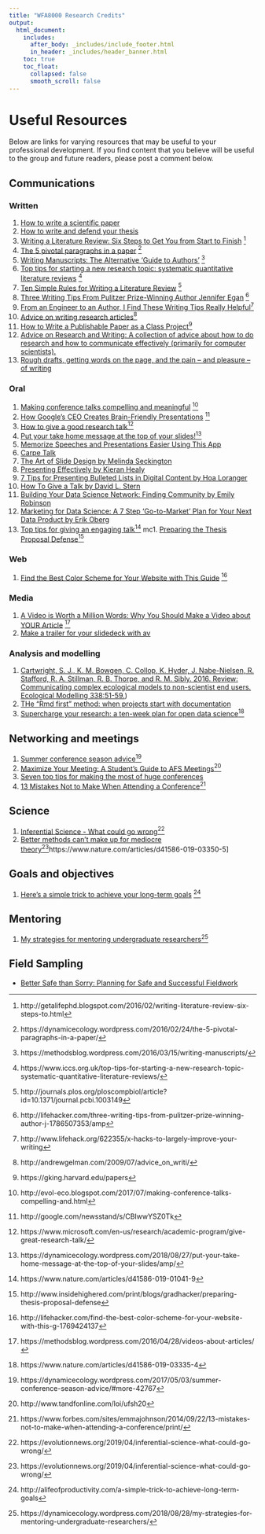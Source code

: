 ```yaml
---
title: "WFA8000 Research Credits"
output: 
  html_document:
    includes:
      after_body: _includes/include_footer.html
      in_header: _includes/header_banner.html 
    toc: true
    toc_float:
      collapsed: false
      smooth_scroll: false
---
```


<!--
library(knitr)
rmarkdown::render_site("resources.Rmd")# build website
rmarkdown::render_site()# build website
-->


# Useful Resources 

Below are links for varying resources that may be useful to 
your professional development. If you find content that you believe
will be useful to the group and future readers, please 
post a comment below. 

## Communications

### Written

1. [How to write a scientific paper](PDF/write-01.pdf)
1. [How to write and defend your thesis](https://students.fisheries.org/writing-resources/how-to-write-and-defend-your-thesis/)
1. [Writing a Literature Review: Six Steps to Get You from Start to Finish](PDF/write-02.pdf) ^[http://getalifephd.blogspot.com/2016/02/writing-literature-review-six-steps-to.html]
1. [The 5 pivotal paragraphs in a paper](PDF/write-03.pdf)  ^[https://dynamicecology.wordpress.com/2016/02/24/the-5-pivotal-paragraphs-in-a-paper/]
1. [Writing Manuscripts: The Alternative 'Guide to Authors'](PDF/write-04.pdf) ^[https://methodsblog.wordpress.com/2016/03/15/writing-manuscripts/]
1. [Top tips for starting a new research topic: systematic quantitative literature reviews](PDF/write-07.pdf) ^[https://www.iccs.org.uk/top-tips-for-starting-a-new-research-topic-systematic-quantitative-literature-reviews/]
1. [Ten Simple Rules for Writing a Literature Review](PDF/write-06.pdf) ^[http://journals.plos.org/ploscompbiol/article?id=10.1371/journal.pcbi.1003149]
2. [Three Writing Tips From Pulitzer Prize-Winning Author Jennifer Egan](PDF/write-08.pdf) ^[http://lifehacker.com/three-writing-tips-from-pulitzer-prize-winning-author-j-1786507353/amp]
1. [From an Engineer to an Author, I Find These Writing Tips Really Helpful ](PDF/write-09.pdf)^[http://www.lifehack.org/622355/x-hacks-to-largely-improve-your-writing]
1. [Advice on writing research articles](PDF/write-10.pdf)^[http://andrewgelman.com/2009/07/advice_on_writi/]
1. [How to Write a Publishable Paper as a Class Project](PDF/write-11.pdf)^[https://gking.harvard.edu/papers]
1. [Advice on Research and Writing: A collection of advice about how to do research and how to communicate effectively (primarily for computer scientists).](http://www.cs.cmu.edu/afs/cs.cmu.edu/user/mleone/web/how-to.html)
1. [Rough drafts, getting words on the page, and the pain – and pleasure – of writing](https://dynamicecology.wordpress.com/2018/06/04/rough-drafts-getting-words-on-the-page-and-the-pain-and-pleasure-of-writing/amp/)

### Oral

1. [Making conference talks compelling and meaningful](PDF/oral-01.pdf) ^[http://evol-eco.blogspot.com/2017/07/making-conference-talks-compelling-and.html]
1. [How Google's CEO Creates Brain-Friendly Presentations](PDF/oral-02.pdf) ^[http://google.com/newsstand/s/CBIwwYSZ0Tk]
1. [How to give a good research talk](PDF/oral-03.pdf)^[https://www.microsoft.com/en-us/research/academic-program/give-great-research-talk/]
1. [Put your take home message at the top of your slides!](PDF/oral-04.pdf)^[https://dynamicecology.wordpress.com/2018/08/27/put-your-take-home-message-at-the-top-of-your-slides/amp/]
1. [Memorize Speeches and Presentations Easier Using This App](https://lifehacker.com/memorize-speeches-and-presentations-easier-using-this-a-1829578521)
1. [Carpe Talk](https://www.tidyverse.org/articles/2018/07/carpe-talk/)
1. [The Art of Slide Design by Melinda Seckington](https://speakerdeck.com/mseckington/the-art-of-slide-design)
1. [Presenting Effectively by Kieran Healy](https://kieranhealy.org/blog/archives/2018/03/24/making-slides/)
1. [7 Tips for Presenting Bulleted Lists in Digital Content by Hoa Loranger](https://www.nngroup.com/articles/presenting-bulleted-lists/)
1. [How To Give a Talk by David L. Stern](http://www.howtogiveatalk.com/)
1. [Building Your Data Science Network: Finding Community by Emily Robinson](http://hookedondata.org/Building-Your-Data-Science-Network-Finding-Community/)
1. [Marketing for Data Science: A 7 Step ‘Go-to-Market’ Plan for Your Next Data Product by Erik Oberg](https://medium.com/indeed-data-science/marketing-for-data-science-a-7-step-go-to-market-plan-for-your-next-data-product-60c034c34d55)
1. [Top tips for giving an engaging talk](PDF/d41586-019-01041-9.pdf)^[https://www.nature.com/articles/d41586-019-01041-9]
mc1. [Preparing the Thesis Proposal Defense](PDF/Preparing-the-Thesis-Proposal-Defense.pdf)^[http://www.insidehighered.com/print/blogs/gradhacker/preparing-thesis-proposal-defense]



### Web

1. [Find the Best Color Scheme for Your Website with This Guide](PDF/web-01.pdf) ^[http://lifehacker.com/find-the-best-color-scheme-for-your-website-with-this-g-1769424137]

### Media

1. [A Video is Worth a Million Words: Why You Should Make a Video about YOUR Article](PDF/media-01.pdf) ^[https://methodsblog.wordpress.com/2016/04/28/videos-about-articles/]
1. [Make a trailer for your slidedeck with av](https://www.r-bloggers.com/make-a-trailer-for-your-slidedeck-with-av/)

### Analysis and modelling

1. [Cartwright, S. J., K. M. Bowgen, C. Collop, K. Hyder, J. Nabe-Nielsen, R. Stafford, R. A. Stillman, R. B. Thorpe, and R. M. Sibly. 2016. Review: Communicating complex ecological models to non-scientist end users. Ecological Modelling 338:51-59.](PDF/C269.pdf))
1. [THe "Rmd first" method: when projects start with documentation](PDF/rtask.thinkr.fr-en The R Task Force.pdf)
1. [Supercharge your research: a ten-week plan for open data science](PDF/nature.com-Supercharge your research a ten-week plan for open data science.pdf)^[https://www.nature.com/articles/d41586-019-03335-4]

## Networking and meetings

1.  [Summer conference season advice](PDF/network-01.pdf)^[https://dynamicecology.wordpress.com/2017/05/03/summer-conference-season-advice/#more-42767]
1.  [Maximize Your Meeting: A Student's Guide to AFS Meetings](PDF/network-02.pdf)^[http://www.tandfonline.com/loi/ufsh20]
1.  [Seven top tips for making the most of huge conferences](PDF/network-03.pdf)
1. [13 Mistakes Not to Make When Attending a Conference](PDF/network-01.pdf)^[https://www.forbes.com/sites/emmajohnson/2014/09/22/13-mistakes-not-to-make-when-attending-a-conference/print/]

## Science

1. [Inferential Science - What could go wrong](PDF/Evolution-News.pdf)^[https://evolutionnews.org/2019/04/inferential-science-what-could-go-wrong/]
1. [Better methods can’t make up for mediocre theory](PDF/methods-theory.pdf)^[https://evolutionnews.org/2019/04/inferential-science-what-could-go-wrong/]https://www.nature.com/articles/d41586-019-03350-5]

## Goals and objectives

1. [Here's a simple trick to achieve your long-term 
goals](pdf/long-term-goals.pdf) ^[http://alifeofproductivity.com/a-simple-trick-to-achieve-long-term-goals]

## Mentoring

1. [My strategies for mentoring undergraduate researchers](PDF/mentoring-01.pdf)^[https://dynamicecology.wordpress.com/2018/08/28/my-strategies-for-mentoring-undergraduate-researchers/]


## Field Sampling 

* [Better Safe than Sorry: Planning for Safe and Successful Fieldwork](PDF/field-01.pdf)
<!--
LOGISTICS OF ECOLOGICAL SAMPLING ON LARGE RIVERS https://cfpub.epa.gov/si/si_public_record_report.cfm?dirEntryId=63181
-->